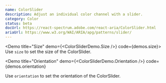 ```yaml
---
name: ColorSlider
description: Adjust an individual color channel with a slider.
category: Color
status: beta
docUrl: https://react-spectrum.adobe.com/react-aria/ColorSlider.html
ariaUrl: https://www.w3.org/WAI/ARIA/apg/patterns/slider/
---
```


<Demo title="Size" demo={<ColorSliderDemo.Size />} code={demos.size}>
  Use `size` to set the size of the ColorSlider.
</Demo>

<Demo
  title="Orientation"
  demo={<ColorSliderDemo.Orientation />}
  code={demos.orientation}
>
  Use `orientation` to set the orientation of the ColorSlider.
</Demo>

